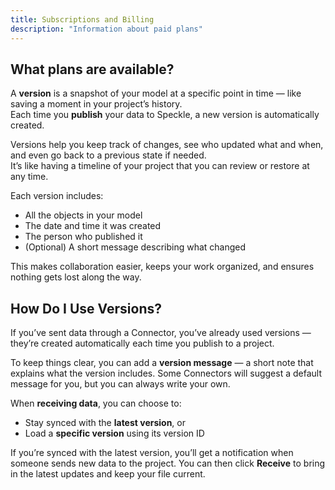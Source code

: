 ```yaml
---
title: Subscriptions and Billing  
description: "Information about paid plans"
---
```


## What plans are available?

A **version** is a snapshot of your model at a specific point in time — like saving a moment in your project’s history.  
Each time you **publish** your data to Speckle, a new version is automatically created.

Versions help you keep track of changes, see who updated what and when, and even go back to a previous state if needed.  
It’s like having a timeline of your project that you can review or restore at any time.

Each version includes:
- All the objects in your model  
- The date and time it was created  
- The person who published it  
- (Optional) A short message describing what changed

This makes collaboration easier, keeps your work organized, and ensures nothing gets lost along the way.

## How Do I Use Versions?

If you’ve sent data through a Connector, you’ve already used versions — they’re created automatically each time you publish to a project.

To keep things clear, you can add a **version message** — a short note that explains what the version includes. Some Connectors will suggest a default message for you, but you can always write your own.

When **receiving data**, you can choose to:
- Stay synced with the **latest version**, or  
- Load a **specific version** using its version ID

If you’re synced with the latest version, you’ll get a notification when someone sends new data to the project. You can then click **Receive** to bring in the latest updates and keep your file current.
